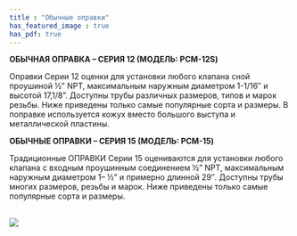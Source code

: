 ```yaml
---
title : "Обычные оправки"
has_featured_image : true
has_pdf: true
---
```


**ОБЫЧНАЯ ОПРАВКА – СЕРИЯ 12 (МОДЕЛЬ: PCM-12S)**

Оправки Серии 12 оценки для установки любого клапана сной проушиной ½” NPT, максимальным наружным диаметром 1-1/16″ и высотой 17,1/8”. Доступны трубы различных размеров, типов и марок резьбы. Ниже приведены только самые популярные сорта и размеры. В поправке используется кожух вместо большого выступа и металлической пластины.

**ОБЫЧНЫЕ ОПРАВКИ – СЕРИЯ 15 (МОДЕЛЬ: PCM-15)**

Традиционные ОПРАВКИ Серии 15 оцениваются для установки любого клапана с входным проушинным соединением ½” NPT, максимальным наружным диаметром 1– ½” и примерно длинной 29″. Доступны трубы многих размеров, резьбы и марок. Ниже приведены только самые популярные сорта и размеры.

<br />

<Image src={image} />